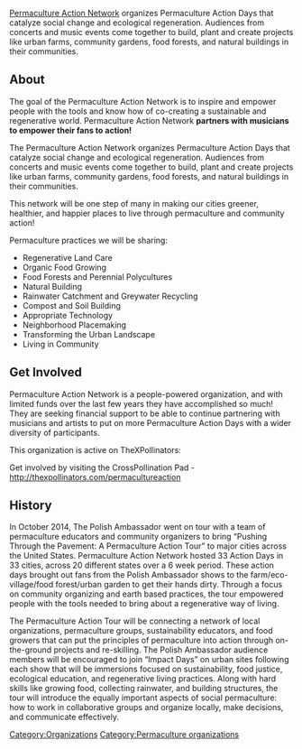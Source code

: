 [http://www.permacultureaction.org/ Permaculture Action Network] organizes Permaculture Action Days that catalyze social change and ecological regeneration. Audiences from concerts and music events come together to build, plant and create projects like urban farms, community gardens, food forests, and natural buildings in their communities. 

==About==
The goal of the Permaculture Action Network is to inspire and empower people with the tools and know how of co-creating a sustainable and regenerative world. Permaculture Action Network '''partners with musicians to empower their fans to action!'''

The Permaculture Action Network organizes Permaculture Action Days that catalyze social change and ecological regeneration. Audiences from concerts and music events come together to build, plant and create projects like urban farms, community gardens, food forests, and natural buildings in their communities.

This network will be one step of many in making our cities greener, healthier, and happier places to live through permaculture and community action! 

Permaculture practices we will be sharing:
*Regenerative Land Care
*Organic Food Growing
*Food Forests and Perennial Polycultures
*Natural Building
*Rainwater Catchment and Greywater Recycling
*Compost and Soil Building
*Appropriate Technology
*Neighborhood Placemaking
*Transforming the Urban Landscape
*Living in Community

==Get Involved==
Permaculture Action Network is a people-powered organization, and with limited funds over the last few years they have accomplished so much!  They are seeking financial support to be able to continue partnering with musicians and artists to put on more Permaculture Action Days with a wider diversity of participants.

This organization is active on TheXPollinators: 
;Get involved by visiting the CrossPollination Pad - http://thexpollinators.com/permacultureaction

==History==
In October 2014, The Polish Ambassador went on tour with a team of permaculture educators and community organizers to bring “Pushing Through the Pavement: A Permaculture Action Tour” to major cities across the United States.  Permaculture Action Network hosted 33 Action Days in 33 cities, across 20 different states over a 6 week period.  These action days brought out fans from the Polish Ambassador shows to the farm/eco-village/food forest/urban garden to get their hands dirty. Through a focus on community organizing and earth based practices, the tour empowered people with the tools needed to bring about a regenerative way of living.

The Permaculture Action Tour will be connecting a network of local organizations, permaculture groups, sustainability educators, and food growers that can put the principles of permaculture into action through on-the-ground projects and re-skilling. The Polish Ambassador audience members will be encouraged to join “Impact Days” on urban sites following each show that will be immersions focused on sustainability, food justice, ecological education, and regenerative living practices. Along with hard skills like growing food, collecting rainwater, and building structures, the tour will introduce the equally important aspects of social permaculture: how to work in collaborative groups and organize locally, make decisions, and communicate effectively.


[[Category:Organizations]]
[[Category:Permaculture organizations]]